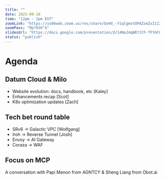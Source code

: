 ```yaml
---
title: ""
date: 2025-09-10
time: "12pm - 1pm EST"
zoomLink: "https://us06web.zoom.us/rec/share/QvHX_-Y1qlgmvtOPAZsmZxIiI2vfjbVwjs9i8eZIWXPidGfFyoCw6Zz-Yff3lQi-.-X-1NxYa2ghmk7AB"
zoomPass: "Mp?916^$"
slidesUrl: "https://docs.google.com/presentation/d/14NaJ4qWEYJCF-TFtHCQliYLJx03WHLnOfg7IGTYXkJM/edit?usp=sharing"
status: "publish"
---
```


# Agenda
## Datum Cloud & Milo
- Website evolution: docs, handbook, etc [Kaley]
- Enhancements recap [Scot]
- K8s optimization updates [Zach]

## Tech bet round table
- SRv6 -> Galactic VPC [Wolfgang]
- Iroh -> Reverse Tunnel [Josh]
- Envoy -> AI Gateway
- Coraza -> WAF

## Focus on MCP
A conversation with Papi Menon from AGNTCY & Sheng Liang from Obot.ai